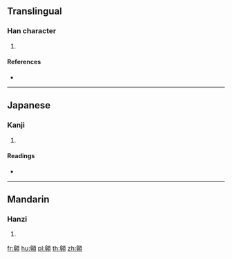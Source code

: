 {{character info/new}}
==Translingual==

===Han character===
{{Han char|rn=181|rad=頁|as=08|sn=17|four=21486|canj=HJMBC}}

# {{defn|Han|sort=頁08}}

====References====
* {{Han ref|kx=1406.250|dkj=43569|dj=1924.050|hdz=74379.010|uh=984A|ud=38986|bh=EF47|bd=61255}}

----

==Japanese==

===Kanji===
{{ja-kanji|grade=|rs=頁08}}

# {{defn|lang=ja|sort=頁08}}

====Readings====
* {{ja-readings|on=[[い]] (i)|kun=[[おとがい]] (otogai)}}

----

==Mandarin==

===Hanzi===
{{cmn-hanzi|pin=[[dì]] ([[di4]]), [[yí]] ([[yi2]])|wg=ti<sup>4</sup>, i<sup>2</sup>}}

# {{defn|lang=cmn|sort=頁08}}

[[fr:顊]]
[[hu:顊]]
[[pl:顊]]
[[th:顊]]
[[zh:顊]]